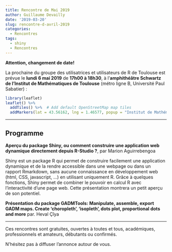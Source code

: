 ```yaml
---
title: Rencontre de Mai 2019
author: Guillaume Devailly
date: '2019-03-20'
slug: rencontre-d-avril-2019
categories:
  - Rencontres
tags:
  - shiny
  - Rencontres
---
```


**Attention, changement de date!**

La prochaine du groupe des utilisatrices et utilisateurs de R de Toulouse est prévue le **lundi 6 mai 2019** de **17h00 à 18h30**,
à l'**amphithéâtre Schwartz de l'Institut de Mathématiques de Toulouse** (métro ligne B, Université Paul Sabatier) :

```r
library(leaflet)
leaflet() %>%
  addTiles() %>%  # Add default OpenStreetMap map tiles
  addMarkers(lat = 43.56162, lng = 1.46577, popup = "Institut de Mathématiques de Toulouse")
```

---

## Programme

**Aperçu du package Shiny, ou comment construire une application web dynamique directement depuis R-Studio ?**, par Marion Aguirrebengoa

Shiny est un package R qui permet de construire facilement une application dynamique et de la rendre accessible dans une webpage ou dans un rapport Rmarkdown, sans aucune connaissance en développement web (html, CSS, javascript, ...) en utilisant uniquement R. Grâce à quelques fonctions, Shiny permet de combiner le pouvoir en calcul R avec l'interactivité d'une page web. Cette présentation montrera un petit aperçu de son potentiel.

**Présentation du package GADMTools: Manipulate, assemble, export GADM maps. Create 'choropleth', 'isopleth', dots plot, proportional dots and more** par. Heval Çîya

---

Ces rencontres sont gratuites, ouvertes à toutes et tous, académiques, professionnels et amateurs, débutants ou confirmés.

N'hésitez pas à diffuser l'annonce autour de vous.
